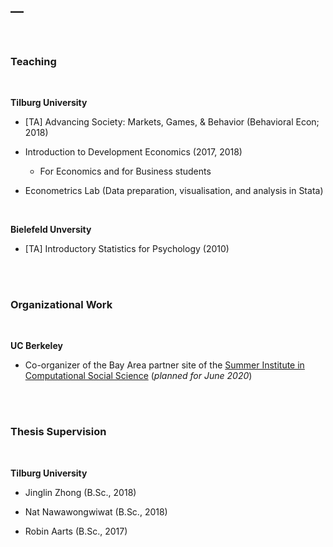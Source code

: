 ---
---

<br>

### Teaching

<br>

**Tilburg University**

* [TA] Advancing Society: Markets, Games, & Behavior (Behavioral Econ; 2018)

* Introduction to Development Economics (2017, 2018)
  + For Economics and for Business students

<p>

* Econometrics Lab (Data preparation, visualisation, and analysis in Stata)

<br>

**Bielefeld Unversity**               

* [TA] Introductory Statistics for Psychology (2010)

<br>
<br>

### Organizational Work

<br>

**UC Berkeley**

* Co-organizer of the Bay Area partner site of the [Summer Institute in Computational Social Science](https://compsocialscience.github.io/summer-institute/2020/) (_planned for June 2020_)

<br>
<br>

### Thesis Supervision

<br>

**Tilburg University**

* Jinglin Zhong (B.Sc., 2018)               

* Nat Nawawongwiwat (B.Sc., 2018)

* Robin Aarts (B.Sc., 2017)



